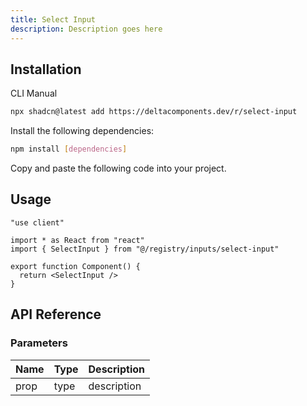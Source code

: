 ```yaml
---
title: Select Input
description: Description goes here
---
```


<ComponentPreview name="select-input-demo" />

## Installation

<Tabs defaultValue="cli">

<TabsList>
  <TabsTrigger value="cli">CLI</TabsTrigger>
  <TabsTrigger value="manual">Manual</TabsTrigger>
</TabsList>

<TabsContent value="cli">

```bash
npx shadcn@latest add https://deltacomponents.dev/r/select-input
```

</TabsContent>

<TabsContent value="manual">

<Steps>

<Step>Install the following dependencies:</Step>

```bash
npm install [dependencies]
```

<Step>Copy and paste the following code into your project.</Step>

<ComponentSource name="select-input" />

</Steps>

</TabsContent>

</Tabs>

## Usage

```tsx
"use client"

import * as React from "react"
import { SelectInput } from "@/registry/inputs/select-input"

export function Component() {
  return <SelectInput />
}
```

## API Reference

### Parameters

| Name | Type | Description |
| ---- | ---- | ----------- |
| prop | type | description |
